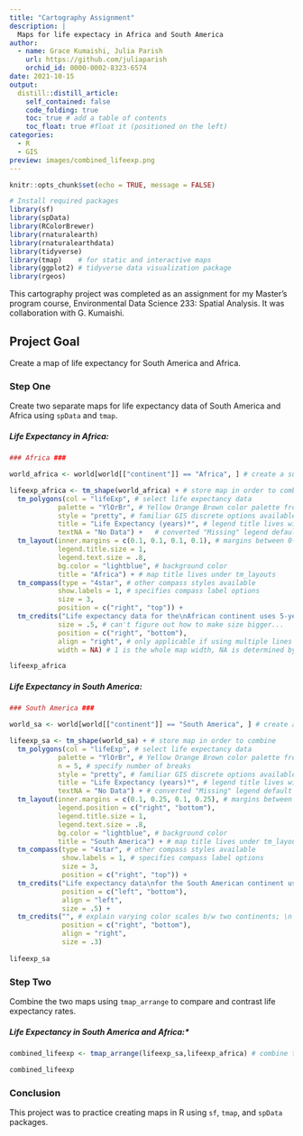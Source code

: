 ```yaml
---
title: "Cartography Assignment"
description: |
  Maps for life expectacy in Africa and South America
author:
  - name: Grace Kumaishi, Julia Parish
    url: https://github.com/juliaparish
    orchid_id: 0000-0002-8323-6574
date: 2021-10-15
output:
  distill::distill_article:
    self_contained: false
    code_folding: true
    toc: true # add a table of contents
    toc_float: true #float it (positioned on the left)
categories:
  - R
  - GIS
preview: images/combined_lifeexp.png
---
```


```r
knitr::opts_chunk$set(echo = TRUE, message = FALSE)
```

```r
# Install required packages
library(sf)
library(spData)
library(RColorBrewer)
library(rnaturalearth)
library(rnaturalearthdata)
library(tidyverse)
library(tmap)    # for static and interactive maps
library(ggplot2) # tidyverse data visualization package
library(rgeos)
```

This cartography project was completed as an assignment for my Master's program course, Environmental Data Science 233: Spatial Analysis. It was collaboration with G. Kumaishi. 

## Project Goal

Create a map of life expectancy for South America and Africa.

### Step One
Create two separate maps for life expectancy data of South America and Africa using `spData` and `tmap`.

##### *Life Expectancy in Africa:*

```r
### Africa ###

world_africa <- world[world[["continent"]] == "Africa", ] # create a subset of the world dataset of just the African continent

lifeexp_africa <- tm_shape(world_africa) + # store map in order to combine
  tm_polygons(col = "lifeExp", # select life expectancy data
            palette = "YlOrBr", # Yellow Orange Brown color palette from RColorBrewer
            style = "pretty", # familiar GIS discrete options available such as quantile, equal, jenks, etc.
            title = "Life Expectancy (years)*", # legend title lives within tm_polygons
            textNA = "No Data") +   # converted "Missing" legend default to "No Data"
  tm_layout(inner.margins = c(0.1, 0.1, 0.1, 0.1), # margins between 0-1 (bottom, left, top, right)
            legend.title.size = 1,
            legend.text.size = .8,
            bg.color = "lightblue", # background color
            title = "Africa") + # map title lives under tm_layouts
  tm_compass(type = "4star", # other compass styles available
            show.labels = 1, # specifies compass label options
            size = 3,
            position = c("right", "top")) +
  tm_credits("Life expectancy data for the\nAfrican continent uses 5-year\nclassification breaks.\nSource: SpData \n \n*Note that the color scale differs\nbetween continents.", # credit data source including github link; \n creates text break
            size = .5, # can't figure out how to make size bigger...
            position = c("right", "bottom"), 
            align = "right", # only applicable if using multiple lines
            width = NA) # 1 is the whole map width, NA is determined by width of text

lifeexp_africa
```

##### *Life Expectancy in South America:*

```r
### South America ###

world_sa <- world[world[["continent"]] == "South America", ] # create a subset of the world dataset of just the South American continent

lifeexp_sa <- tm_shape(world_sa) + # store map in order to combine
  tm_polygons(col = "lifeExp", # select life expectancy data
            palette = "YlOrBr", # Yellow Orange Brown color palette from RColorBrewer
            n = 5, # specify number of breaks
            style = "pretty", # familiar GIS discrete options available such as quantile, equal, jenks, etc.
            title = "Life Expectancy (years)*", # legend title lives within tm_polygons
            textNA = "No Data") + # converted "Missing" legend default to "No Data"
  tm_layout(inner.margins = c(0.1, 0.25, 0.1, 0.25), # margins between 0-1 (bottom, left, top, right)
            legend.position = c("right", "bottom"), 
            legend.title.size = 1,
            legend.text.size = .8,
            bg.color = "lightblue", # background color
            title = "South America") + # map title lives under tm_layouts
  tm_compass(type = "4star", # other compass styles available
             show.labels = 1, # specifies compass label options
             size = 3,
             position = c("right", "top")) +
  tm_credits("Life expectancy data\nfor the South American continent uses\n2-year classification breaks.\nSource: SpData \n \n*Note that the color scale differs\nbetween continents.", # credit data source including github link; \n creates text break
             position = c("left", "bottom"), 
             align = "left",
             size = .5) + 
  tm_credits("", # explain varying color scales b/w two continents; \n creates text break
             position = c("right", "bottom"), 
             align = "right",
             size = .3)
  
lifeexp_sa
```

### Step Two
Combine the two maps using `tmap_arrange` to compare and contrast life expectancy rates.

##### *Life Expectancy in South America and Africa*:\*

```r
combined_lifeexp <- tmap_arrange(lifeexp_sa,lifeexp_africa) # combine the two life expectancy maps using tmap_arrange

combined_lifeexp
```

### Conclusion

This project was to practice creating maps in R using `sf`, `tmap`, and `spData` packages. 

